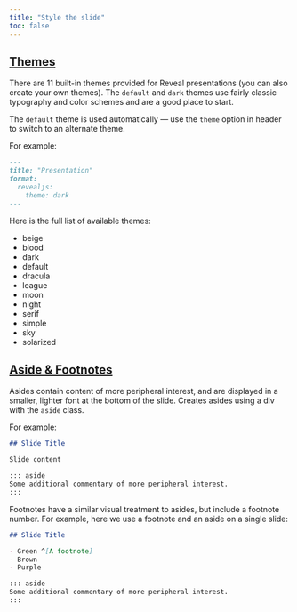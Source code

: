 ```yaml
---
title: "Style the slide"
toc: false
---
```


## [Themes](https://quarto.org/docs/presentations/revealjs/#themes)

There are 11 built-in themes provided for Reveal presentations (you can also create your own themes). The `default` and `dark` themes use fairly classic typography and color schemes and are a good place to start.

The `default` theme is used automatically — use the `theme` option in header to switch to an alternate theme. 

For example:

```markdown
---
title: "Presentation"
format:
  revealjs: 
    theme: dark
---
```

Here is the full list of available themes:

- beige
- blood
- dark
- default
- dracula
- league
- moon
- night
- serif
- simple
- sky
- solarized

## [Aside & Footnotes](https://quarto.org/docs/presentations/revealjs/#asides-footnotes)

Asides contain content of more peripheral interest, and are displayed in a smaller, lighter font at the bottom of the slide. Creates asides using a div with the `aside` class. 

For example:

```markdown
## Slide Title

Slide content

::: aside
Some additional commentary of more peripheral interest.
:::
```

Footnotes have a similar visual treatment to asides, but include a footnote number. For example, here we use a footnote and an aside on a single slide:

```markdown
## Slide Title

- Green ^[A footnote]
- Brown
- Purple

::: aside
Some additional commentary of more peripheral interest.
:::
```
